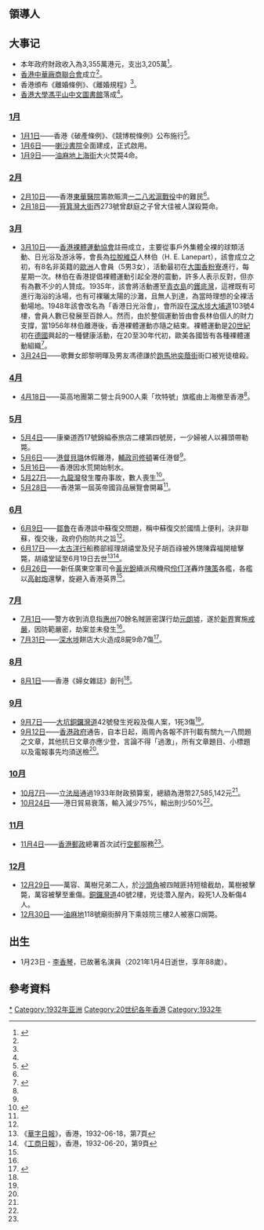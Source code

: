 {{HKYearTOC|1931}}											
{{C20YearInTopic|1931年}}											
{{香港歷史}}

==領導人==

==大事记==
*本年政府財政收入為3,355萬港元，支出3,205萬<ref name="香港6000年">{{cite book |author=湯開建 蕭國健 陳佳榮 |year=1998 |title=《香港6000年（遠古－1997）》 |page=448 |publisher=麒麟書業有限公司 |isbn=9622321232 }}{{zh-hant}}</ref>。
*[[香港中華廠商聯合會|香港中華廠商聯合會]]成立<ref name="民"/>{{rp|4289}}。
*香港頒布《離婚條例》、《離婚規程》<ref name="民"/>{{rp|4289}}。
*[[香港大學馮平山圖書館|香港大學馮平山中文圖書館]]落成<ref name="民"/>{{rp|4290}}。

===[[1月|1月]]===
*[[1月1日|1月1日]]——香港《破產條例》、《競博稅條例》公布施行<ref name="民">{{cite book |editors=[[李新_(1918年)|李新]]總主編，[[中國社會科學院|中國社會科學院]]近代史研究所[[中華民國史|中華民國史]]研究室，韓信夫、姜克夫主編 |title=《中華民國史大事記》 |location=北京 |publisher=[[中華書局|中華書局]] |year=2011 |isbn=9787101079982 }}</ref>{{rp|4023}}。
*[[1月6日|1月6日]]——[[喇沙書院|喇沙書院]]全面建成，正式啟用。
*[[1月9日|1月9日]]——[[油麻地|油麻地]][[上海街|上海街]]大火焚斃4命。

===[[2月|2月]]===
*[[2月10日|2月10日]]——香港[[東華醫院|東華醫院]]籌款賑濟[[一二八淞滬戰役|一二八淞滬戰役]]中的難民<ref name="民"/>{{rp|4076}}。
*[[2月18日|2月18日]]——[[筲箕灣大街|筲箕灣大街]]西273號曾獻庭之子曾大佳被人謀殺斃命。

===[[3月|3月]]===
*[[3月10日|3月10日]]——[[香港裸體運動協會|香港裸體運動協會]]註冊成立，主要從事戶外集體全裸的球類活動、日光浴及游泳等，會長為[[拉脫維亞|拉脫維亞]]人林伯（H. E. Lanepart），該會成立之初，有8名非英籍的[[歐洲|歐洲]]人會員（5男3女），活動最初在[[大圍|大圍]][[香粉寮|香粉寮]]進行，每星期一次。林伯在香港提倡裸體運動引起全港的震動，許多人表示反對，但亦有為數不少的人贊成。1935年，該會將活動遷至[[青衣島|青衣島]]的[[鑊底灣|鑊底灣]]，這裡既有可進行海浴的泳場，也有可裸曬太陽的沙灘，且無人到達，為當時理想的全裸活動場地。1948年該會改名為「香港日光浴會」，會所設在[[深水埗|深水埗]][[大埔道|大埔道]]103號4樓，會員人數已發展至百餘人。然而，由於整個運動皆由會長林伯個人的財力支撐，當1956年林伯離港後，香港裸體運動亦隨之結束。裸體運動是[[20世紀|20世紀]]初在[[德國|德國]]興起的一種健康活動，在20至30年代初，歐美各國皆有各種裸體運動組織<ref>{{cite book |author=湯開建 蕭國健 陳佳榮 |year=1998 |title=《香港6000年（遠古－1997）》 |page=頁449及450 |publisher=麒麟書業 |isbn=9622321232 }}{{zh-hant}}</ref>。
*[[3月24日|3月24日]]——歌舞女郎黎明暉及男友馮德謙於[[跑馬地|跑馬地]][[奕蔭街|奕蔭街]]街口被兇徒槍殺。

===[[4月|4月]]===
*[[4月18日|4月18日]]——英高地團第二營士兵900人乘「坎特號」旗艦由上海撤至香港<ref name="民"/>{{rp|4133}}。

===[[5月|5月]]===
*[[5月4日|5月4日]]——康樂道西17號錦綸泰旅店二樓第四號房，一少婦被人以褲頭帶勒斃。
*[[5月6日|5月6日]]——[[港督|港督]][[貝璐|貝璐]]休假離港，[[輔政司|輔政司]][[修頓|修頓]]署任港督<ref name="香港6000年"/>。
*[[5月16日|5月16日]]——香港因水荒開始制水。
*[[5月27日|5月27日]]——[[九龍灣|九龍灣]]發生覆舟事故，數人喪生<ref>{{cite news |title=九龍灣覆舟餘聞 |publisher=[[華字日報|華字日報]]第二張第四頁 |date=1932-05-30 }}{{zh-hant}}</ref>。
*[[5月28日|5月28日]]——香港第一屆英帝國貨品展覽會開幕<ref name="民"/>{{rp|4163}}。

===[[6月|6月]]===
*[[6月9日|6月9日]]——[[鄒魯|鄒魯]]在香港談中蘇復交問題，稱中蘇復交於國情上便利，決非聯蘇，復交後，政府仍抱防共之旨<ref name="民"/>{{rp|4171}}。
*[[6月17日|6月17日]]——[[太古洋行|太古洋行]]船務部經理胡禧堂及兒子胡百祿被外甥陳霖福開槍擊斃，胡禧堂延至6月19日去世<ref>《[[華字日報|華字日報]]》，香港，1932-06-18，第7頁</ref><ref>《[[工商日報|工商日報]]》，香港，1932-06-20，第9頁</ref>。
*[[6月26日|6月26日]]——新任廣東空軍司令[[黃光銳|黃光銳]]續派飛機飛[[伶仃洋|伶仃洋]]轟炸[[陳策|陳策]]各艦，各艦以[[高射炮|高射炮]]還擊，旋避入香港英界<ref name="民"/>{{rp|4182}}。

===[[7月|7月]]===
*[[7月1日|7月1日]]——警方收到消息指[[惠州|惠州]]70餘名賊匪密謀行劫[[元朗墟|元朗墟]]，遂於[[新界|新界]]實施[[戒嚴|戒嚴]]，因防範嚴密，劫案並未發生<ref name="香港6000年"/>。
*[[7月31日|7月31日]]——[[深水埗|深水埗]]餅店大火造成8屍9命7傷<ref>{{cite news |title=深水埗北河街 火警中之八屍九命慘劇 新和興店起火 焚燬屋宇兩間 |publisher=[[華字日報|華字日報]]第二張第三頁 |date=1932-08-01 }}{{zh-hant}}</ref>。

===[[8月|8月]]===
*[[8月1日|8月1日]]——香港《婦女雜誌》創刊<ref name="民"/>{{rp|4205}}。

===[[9月|9月]]===
*[[9月7日|9月7日]]——[[大坑_(香港)|大坑]][[銅鑼灣道|銅鑼灣道]]42號發生兇殺及傷人案，1死3傷<ref name="香港6000年"/>。
*[[9月12日|9月12日]]——[[香港政府|香港政府]]通告，自本日起，兩周內各報不許刊載有關九一八問題之文章，其他抗日文章亦應少登，言論不得「過激」，所有文章題目、小標題以及電報事先均須送檢<ref name="民"/>{{rp|4230}}。

===[[10月|10月]]===
*[[10月7日|10月7日]]——[[立法局|立法局]]通過1933年財政預算案，總額為港幣27,585,142元<ref name="香港6000年"/>。
*[[10月24日|10月24日]]——港日貿易衰落，輸入減少75%，輸出則少50%<ref name="香港6000年"/>。

===[[11月|11月]]===
*[[11月4日|11月4日]]——[[香港郵政|香港郵政]]總署首次試行[[空郵|空郵]]服務<ref name="民"/>{{rp|4259}}。

===[[12月|12月]]===
*[[12月29日|12月29日]]——萬容、萬樹兄弟二人，於[[沙頭角|沙頭角]]被四賊匪持短槍截劫，萬樹被擊斃，萬容被擊至重傷。[[銅鑼灣道|銅鑼灣道]]40號2樓，兇徒濳入屋內，殺死1人及斬傷4人。
*[[12月30日|12月30日]]——[[油麻地|油麻地]]118號廟街醉月下乘妓院三樓2人被塞口焗斃。

==出生==
*1月23日 - [[李香琴|李香琴]]，已故著名演員（2021年1月4日逝世，享年88歲）。

==參考資料==
{{Reflist|2}}

[[Category:1932年香港|*]]
[[Category:1932年亚洲|Category:1932年亚洲]]
[[Category:20世纪各年香港|Category:20世纪各年香港]]
[[Category:1932年|Category:1932年]]